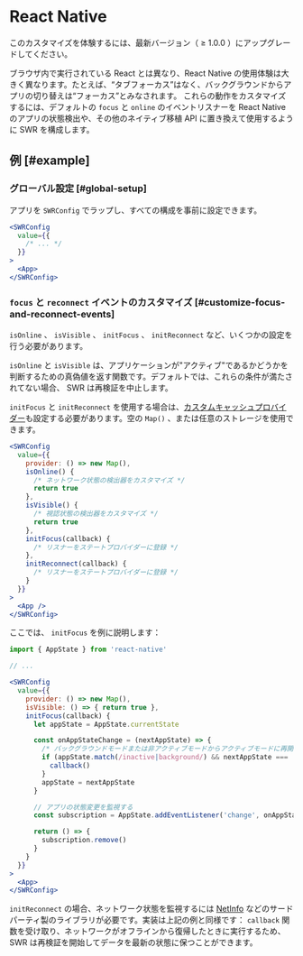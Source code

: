 
# React Native

<Callout>
  このカスタマイズを体験するには、最新バージョン（ ≥ 1.0.0 ）にアップグレードしてください。
</Callout>

ブラウザ内で実行されている React とは異なり、React Native の使用体験は大きく異なります。たとえば、“タブフォーカス”はなく、バックグラウンドからアプリの切り替えは“フォーカス”とみなされます。
これらの動作をカスタマイズするには、デフォルトの `focus` と `online` のイベントリスナーを React Native のアプリの状態検出や、その他のネイティブ移植 API に置き換えて使用するように SWR を構成します。

## 例 [#example]

### グローバル設定 [#global-setup]

アプリを `SWRConfig` でラップし、すべての構成を事前に設定できます。

```jsx
<SWRConfig
  value={{
    /* ... */
  }}
>
  <App>
</SWRConfig>
```

### `focus` と `reconnect` イベントのカスタマイズ [#customize-focus-and-reconnect-events]

`isOnline` 、 `isVisible` 、 `initFocus` 、 `initReconnect` など、いくつかの設定を行う必要があります。

`isOnline` と `isVisible` は、アプリケーションが"アクティブ"であるかどうかを判断するための真偽値を返す関数です。デフォルトでは、これらの条件が満たされてない場合、 SWR は再検証を中止します。

`initFocus` と `initReconnect` を使用する場合は、[カスタムキャッシュプロバイダー](/docs/advanced/cache)も設定する必要があります。空の `Map()` 、または任意のストレージを使用できます。

```jsx
<SWRConfig
  value={{
    provider: () => new Map(),
    isOnline() {
      /* ネットワーク状態の検出器をカスタマイズ */
      return true
    },
    isVisible() {
      /* 視認状態の検出器をカスタマイズ */
      return true
    },
    initFocus(callback) {
      /* リスナーをステートプロバイダーに登録 */
    },
    initReconnect(callback) {
      /* リスナーをステートプロバイダーに登録 */
    }
  }}
>
  <App />
</SWRConfig>
```

ここでは、 `initFocus` を例に説明します：

```jsx
import { AppState } from 'react-native'

// ...

<SWRConfig
  value={{
    provider: () => new Map(),
    isVisible: () => { return true },
    initFocus(callback) {
      let appState = AppState.currentState

      const onAppStateChange = (nextAppState) => {
        /* バックグラウンドモードまたは非アクティブモードからアクティブモードに再開する場合 */
        if (appState.match(/inactive|background/) && nextAppState === 'active') {
          callback()
        }
        appState = nextAppState
      }

      // アプリの状態変更を監視する
      const subscription = AppState.addEventListener('change', onAppStateChange)

      return () => {
        subscription.remove()
      }
    }
  }}
>
  <App>
</SWRConfig>
```

`initReconnect` の場合、ネットワーク状態を監視するには [NetInfo](https://github.com/react-native-netinfo/react-native-netinfo) などのサードパーティ製のライブラリが必要です。実装は上記の例と同様です： `callback` 関数を受け取り、ネットワークがオフラインから復帰したときに実行するため、 SWR は再検証を開始してデータを最新の状態に保つことができます。